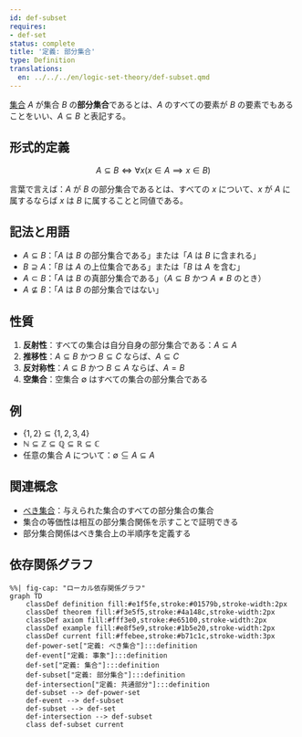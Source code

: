 ```yaml
---
id: def-subset
requires:
- def-set
status: complete
title: '定義: 部分集合'
type: Definition
translations:
  en: ../../../en/logic-set-theory/def-subset.qmd
---
```


[集合](def-set.qmd) $A$ が集合 $B$ の**部分集合**であるとは、$A$ のすべての要素が $B$ の要素でもあることをいい、$A \subseteq B$ と表記する。

## 形式的定義

$$A \subseteq B \iff \forall x (x \in A \implies x \in B)$$

言葉で言えば：$A$ が $B$ の部分集合であるとは、すべての $x$ について、$x$ が $A$ に属するならば $x$ は $B$ に属することと同値である。

## 記法と用語

- $A \subseteq B$：「$A$ は $B$ の部分集合である」または「$A$ は $B$ に含まれる」
- $B \supseteq A$：「$B$ は $A$ の上位集合である」または「$B$ は $A$ を含む」
- $A \subset B$：「$A$ は $B$ の真部分集合である」（$A \subseteq B$ かつ $A \neq B$ のとき）
- $A \not\subseteq B$：「$A$ は $B$ の部分集合ではない」

## 性質

1. **反射性**：すべての集合は自分自身の部分集合である：$A \subseteq A$
2. **推移性**：$A \subseteq B$ かつ $B \subseteq C$ ならば、$A \subseteq C$
3. **反対称性**：$A \subseteq B$ かつ $B \subseteq A$ ならば、$A = B$
4. **空集合**：空集合 $\emptyset$ はすべての集合の部分集合である

## 例

- $\{1, 2\} \subseteq \{1, 2, 3, 4\}$
- $\mathbb{N} \subseteq \mathbb{Z} \subseteq \mathbb{Q} \subseteq \mathbb{R} \subseteq \mathbb{C}$
- 任意の集合 $A$ について：$\emptyset \subseteq A \subseteq A$

## 関連概念

- [べき集合](def-power-set.qmd)：与えられた集合のすべての部分集合の集合
- 集合の等価性は相互の部分集合関係を示すことで証明できる
- 部分集合関係はべき集合上の半順序を定義する

## 依存関係グラフ

```mermaid
%%| fig-cap: "ローカル依存関係グラフ"
graph TD
    classDef definition fill:#e1f5fe,stroke:#01579b,stroke-width:2px
    classDef theorem fill:#f3e5f5,stroke:#4a148c,stroke-width:2px
    classDef axiom fill:#fff3e0,stroke:#e65100,stroke-width:2px
    classDef example fill:#e8f5e9,stroke:#1b5e20,stroke-width:2px
    classDef current fill:#ffebee,stroke:#b71c1c,stroke-width:3px
    def-power-set["定義: べき集合"]:::definition
    def-event["定義: 事象"]:::definition
    def-set["定義: 集合"]:::definition
    def-subset["定義: 部分集合"]:::definition
    def-intersection["定義: 共通部分"]:::definition
    def-subset --> def-power-set
    def-event --> def-subset
    def-subset --> def-set
    def-intersection --> def-subset
    class def-subset current
```
